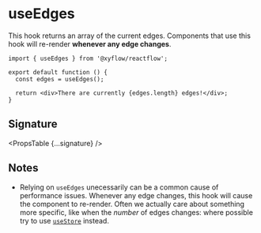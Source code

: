 
# useEdges

This hook returns an array of the current edges. Components that use this hook
will re-render **whenever any edge changes**.

```tsx
import { useEdges } from '@xyflow/reactflow';

export default function () {
  const edges = useEdges();

  return <div>There are currently {edges.length} edges!</div>;
}
```

## Signature

<PropsTable {...signature} />

## Notes

- Relying on `useEdges` unecessarily can be a common cause of performance
  issues. Whenever any edge changes, this hook will cause the component to
  re-render. Often we actually care about something more specific, like when
  the _number_ of edges changes: where possible try to use
  [`useStore`](./useStore) instead.
